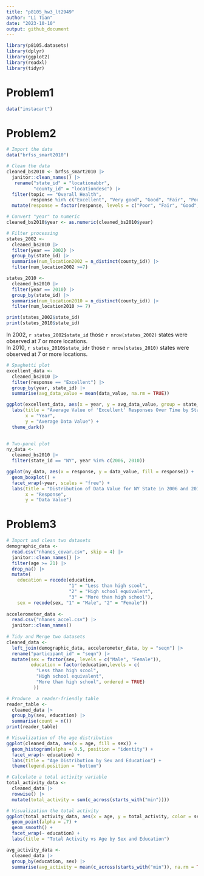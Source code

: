 ```yaml
---
title: "p8105_hw3_lt2949"
author: "Li Tian"
date: "2023-10-10"
output: github_document
---
```

```r
library(p8105.datasets)
library(dplyr)
library(ggplot2)
library(readxl)
library(tidyr)
```


# Problem1
```r
data("instacart")
```

# Problem2
```r
# Import the data
data("brfss_smart2010")

# Clean the data
cleaned_bs2010 <- brfss_smart2010 |>
  janitor::clean_names() |>
   rename("state_id" = "locationabbr",
          "county_id" = "locationdesc") |>
  filter(topic == "Overall Health",
         response %in% c("Excellent", "Very good", "Good", "Fair", "Poor")) |>
  mutate(response = factor(response, levels = c("Poor", "Fair", "Good", "Very good", "Excellent"), ordered = TRUE)) 

```

```r
# Convert "year" to numeric
cleaned_bs2010$year <- as.numeric(cleaned_bs2010$year)

# Filter processing 
states_2002 <-
  cleaned_bs2010 |>
  filter(year == 2002) |>
  group_by(state_id) |>
  summarise(num_location2002 = n_distinct(county_id)) |>
  filter(num_location2002 >=7)

states_2010 <- 
  cleaned_bs2010 |>
  filter(year == 2010) |>
  group_by(state_id) |>
  summarise(num_location2010 = n_distinct(county_id)) |>
  filter(num_location2010 >= 7)

print(states_2002$state_id)
print(states_2010$state_id)

```
In 2002, `r states_2002$state_id` those `r nrow(states_2002)` states were observed at 7 or more locations. \
In 2010, `r states_2010$state_idr` those `r nrow(states_2010)` states were observed at 7 or more locations.
```r
# Spaghetti plot
excellent_data <- 
  cleaned_bs2010 |>
  filter(response == "Excellent") |>
  group_by(year, state_id) |>
  summarise(avg_data_value = mean(data_value, na.rm = TRUE))

ggplot(excellent_data, aes(x = year, y = avg_data_value, group = state_id, color = state_id)) +  geom_line() +
  labs(title = "Average Value of 'Excellent' Responses Over Time by State",
       x = "Year",
       y = "Average Data Value") +
  theme_dark() 
  

```
```r
# Two-panel plot
ny_data <- 
  cleaned_bs2010 |>
  filter(state_id == "NY", year %in% c(2006, 2010))

ggplot(ny_data, aes(x = response, y = data_value, fill = response)) +
  geom_boxplot() +
  facet_wrap(~year, scales = "free") +
  labs(title = "Distribution of Data Value for NY State in 2006 and 2010",
       x = "Response",
       y = "Data Value") 

```

# Problem3
```r
# Import and clean two datasets
demographic_data <-
  read.csv("nhanes_covar.csv", skip = 4) |>
  janitor::clean_names() |>
  filter(age >= 21) |>
  drop_na() |>
  mutate(
    education = recode(education, 
                       "1" = "Less than high scool", 
                       "2" = "High school equivalent", 
                       "3" = "More than high school"),
    sex = recode(sex, "1" = "Male", "2" = "Female"))
  
accelerometer_data <-
  read.csv("nhanes_accel.csv") |>
  janitor::clean_names() 
  
# Tidy and Merge two datasets
cleaned_data <- 
  left_join(demographic_data, accelerometer_data, by = "seqn") |>
  rename("participant_id" = "seqn") |>
  mutate(sex = factor(sex, levels = c("Male", "Female")),
         education = factor(education,levels = c(
           "Less than high scool", 
           "High school equivalent", 
           "More than high school", ordered = TRUE)
          )) 
```

```r
# Produce  a reader-friendly table
reader_table <- 
  cleaned_data |>
  group_by(sex, education) |>
  summarise(count = n())
print(reader_table)

# Visualization of the age distribution
ggplot(cleaned_data, aes(x = age, fill = sex)) +
  geom_histogram(alpha = 0.5, position = "identity") +
  facet_wrap(~ education) +
  labs(title = "Age Distribution by Sex and Education") +
  theme(legend.position = "bottom")

```
```r
# Calculate a total activity variable
total_activity_data <- 
  cleaned_data |>
  rowwise() |>
  mutate(total_activity = sum(c_across(starts_with("min"))))

# Visualization the total activity
ggplot(total_activity_data, aes(x = age, y = total_activity, color = sex)) +
  geom_point(alpha = .7) +
  geom_smooth() +
  facet_wrap(~ education) +
  labs(title = "Total Activity vs Age by Sex and Education")

```


```r
avg_activity_data <-
  cleaned_data |>
  group_by(education, sex) |>
  summarise(avg_activity = mean(c_across(starts_with("min")), na.rm = TRUE), .groups = "drop")

```


